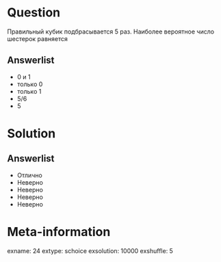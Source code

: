 Question
========
  Правильный кубик подбрасывается 5 раз. Наиболее вероятное число шестерок равняется
  

Answerlist
----------
*  $0$ и $1$
*  только $0$
*  только $1$
*  $5/6$
*  $5$

Solution
========

Answerlist
----------
*  Отлично
*  Неверно
*  Неверно
*  Неверно
*  Неверно

Meta-information
================
exname: 24
extype: schoice
exsolution: 10000
exshuffle: 5
